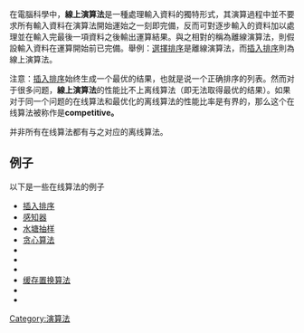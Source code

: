 {{Expand |time=2010-05-04T07:59:20+00:00 }}
{{Unreferenced |time=2010-05-04T07:59:20+00:00 }}  
{{NoteTA|G1=IT}}
在電腦科學中，'''線上演算法'''是一種處理輸入資料的獨特形式，其演算過程中並不要求所有輸入資料在演算法開始運始之一刻即完備，反而可對逐步輸入的資料加以處理並在輸入完最後一項資料之後輸出運算結果。與之相對的稱為離線演算法，則假設輸入資料在運算開始前已完備。舉例：[[選擇排序|選擇排序]]是離線演算法，而[[插入排序|插入排序]]則為線上演算法。

注意：[[插入排序|插入排序]]始终生成一个最优的结果，也就是说一个正确排序的列表。然而对于很多问题，'''線上演算法'''的性能比不上离线算法（即无法取得最优的结果）。如果对于同一个问题的在线算法和最优化的离线算法的性能比率是有界的，那么这个在线算法被称作是'''competitive。'''

并非所有在线算法都有与之对应的离线算法。

== 例子 ==
以下是一些在线算法的例子
* [[插入排序|插入排序]]
* [[感知器|感知器]]
* [[水塘抽样|水塘抽样]]
* [[贪心算法|贪心算法]]
* {{tsl|en|Adversary model|Adversary model}}
* {{tsl|en|Metrical task systems|Metrical task systemsl}}
* {{tsl|en|Odds algorithm|Odds算法}}
* [[高速缓存文件置换机制|缓存置换算法]]
* {{tsl|en|Algorithms for calculating variance|方差计算算法}}
* {{tsl|en|Ukkonen's algorithm|Ukkonen's算法}}
[[Category:演算法|Category:演算法]]